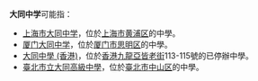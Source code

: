 '''大同中学'''可能指：
*[[上海市大同中学|上海市大同中学]]，位於[[上海市|上海市]][[黄浦区|黄浦区]]的中學。
*[[厦门大同中学|厦门大同中学]]，位於[[厦门市|厦门市]][[思明区|思明区]]的中學。
*[[香港已停辦學校列表|大同中學 (香港)]]，位於[[香港|香港]][[九龍|九龍]][[亞皆老街|亞皆老街]]113-115號的已停辦中學。
*[[臺北市立大同高級中學|臺北市立大同高級中學]]，位於[[臺北市|臺北市]][[中山区_(臺北市)|中山区]]的中學。
{{消歧義|CAT=四字教育機構消歧義}}